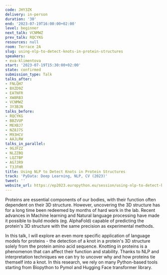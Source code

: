 ```yaml
---
code: JHY3ZK
delivery: in-person
duration: '30'
end: '2023-07-19T16:00:00+02:00'
level: beginner
next_talk: VCNMWZ
prev_talk: RQCYKG
resources: null
room: Terrace 2A
slug: using-nlp-to-detect-knots-in-protein-structures
speakers:
- eva-klimentova
start: '2023-07-19T15:30:00+02:00'
state: confirmed
submission_type: Talk
talks_after:
- FNLQH7
- BXZD9Z
- EATNFR
- XW8RB3
- VCNMWZ
- 3Y3BJN
talks_before:
- RQCYKG
- BBZVUP
- MEXBJ7
- NZ8J7S
- M93HCV
- AAJLRW
talks_in_parallel:
- 9GJFZZ
- NLZZBQ
- LQZ7BP
- AG7JR9
- T3JFHR
title: Using NLP to Detect Knots in Protein Structures
track: 'PyData: Deep Learning, NLP, CV (2023)'
tweet: ''
website_url: https://ep2023.europython.eu/session/using-nlp-to-detect-knots-in-protein-structures
---
```


Proteins are essential components of our bodies, with their function often dependent on their 3D structure. However, uncovering the 3D structure has for a long time been redeemed by months of hard work in the lab. Recent advances in Machine learning and Natural language processing have made it possible to build models (eg. AlphaFold) capable of predicting the protein's 3D structure with the same precision as experimental methods.

In this talk, I will explore an even more specific application of language models for proteins - the detection of a knot in a protein's 3D structure solely from the protein amino acid sequence. Knotting in proteins is a phenomenon that can affect their function and stability. Thanks to NLP and interpretation techniques we can try to uncover why and how proteins tie themself into a knot. In this research, we rely on many Python-based tools starting from Biopython to Pymol and Hugging Face transformer library.